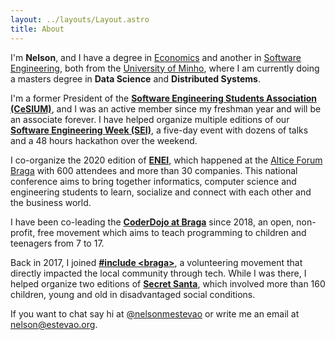 ```yaml
---
layout: ../layouts/Layout.astro
title: About
---
```



<HelloWorld />

I'm **Nelson**, and I have a degree in [Economics][eco-uminho] and another in
[Software Engineering][lei-uminho], both from the [University of
Minho][uminho], where I am currently doing a masters degree in **Data Science**
and **Distributed Systems**.

I'm a former President of the **[Software Engineering Students Association
(CeSIUM)][cesium]**, and I was an active member since my freshman year and will
be an associate forever. I have helped organize multiple editions of our
**[Software Engineering Week (SEI)][seium]**, a five-day event with dozens of
talks and a 48 hours hackathon over the weekend.

I co-organize the 2020 edition of **[ENEI][enei-2020]**, which
happened at the [Altice Forum Braga][forum-braga] with 600
attendees and more than 30 companies. This national conference aims to bring
together informatics, computer science and engineering students to learn,
socialize and connect with each other and the business world.

I have been co-leading the **[CoderDojo at Braga][dojo-braga]** since 2018, an
open, non-profit, free movement which aims to teach programming to children and
teenagers from 7 to 17.

Back in 2017, I joined **[#include &lt;braga&gt;][include-braga]**, a
volunteering movement that directly impacted the local community through tech.
While I was there, I helped organize two editions of **[Secret Santa][secret-santa]**,
which involved more than 160 children, young and old in disadvantaged social
conditions.

If you want to chat say hi at [@nelsonmestevao][twitter] or write me an email
at [nelson@estevao.org](mailto:nelson@estevao.org).

<Contacts />

[twitter]: https://twitter.com/nelsonmestevao
[uminho]: https://www.uminho.pt
[eco-uminho]: https://www.eeg.uminho.pt/pt/estudar/Licenciaturas/Paginas/economia.aspx
[lei-uminho]: https://web.di.uminho.pt/sitedi/enginf/
[cesium]: https://cesium.di.uminho.pt
[seium]: https://seium.org
[enei-2020]: https://2020.enei.pt
[forum-braga]: https://forumbraga.com/
[dojo-braga]: https://coderdojobraga.org
[include-braga]: https://www.instagram.com/includebraga/
[secret-santa]: https://include-secret-santa.herokuapp.com/
